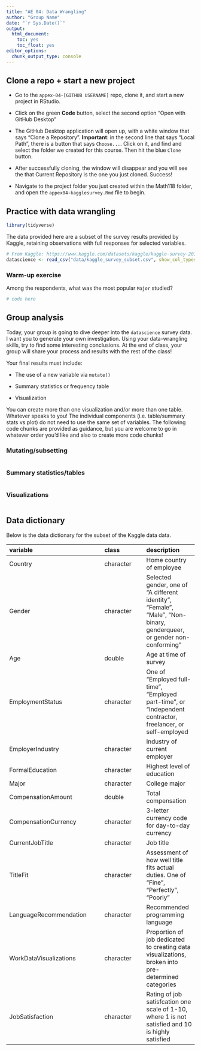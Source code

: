 ```yaml
---
title: "AE 04: Data Wrangling"
author: "Group Name"
date: "`r Sys.Date()`"
output: 
  html_document: 
    toc: yes
    toc_float: yes
editor_options: 
  chunk_output_type: console
---
```

## Clone a repo + start a new project

- Go to the `appex-04-[GITHUB USERNAME]` repo, clone it, and start a new project in RStudio. 

- Click on the green **Code** button, select the second option "Open with GitHub Desktop"

- The GitHub Desktop application will open up, with a white window that says "Clone a Repository". **Important**: in the second line that says "Local Path", there is a button that says `Choose...`. Click on it, and find and select the folder we created for this course. Then hit the blue `Clone` button.

- After successfully cloning, the window will disappear and you will see the that Current Repository is the one you just cloned. Success!

- Navigate to the project folder you just created within the Math118 folder, and open the `appex04-kagglesurvey.Rmd` file to begin.

## Practice with data wrangling

```r
library(tidyverse)
```

The data provided here are a subset of the survey results provided by Kaggle, retaining observations with full responses for selected variables.

```r
# From Kaggle: https://www.kaggle.com/datasets/kaggle/kaggle-survey-2017/
datascience <- read_csv("data/kaggle_survey_subset.csv", show_col_types = F) 
```

### Warm-up exercise

Among the respondents, what was the most popular `Major` studied?

```r
# code here
```


## Group analysis

Today, your group is going to dive deeper into the `datascience` survey data. I want you to generate your own investigation. Using your data-wrangling skills, try to find some interesting conclusions. At the end of class, your group will share your process and results with the rest of the class!

Your final results must include: 

  - The use of a new variable  via `mutate()` 
  
  - Summary statistics or frequency table
  
  - Visualization
  
You can create more than one visualization and/or more than one table. Whatever speaks to you! The individual components (i.e. table/summary stats vs plot) do not need to use the same set of variables. The following code chunks are provided as guidance, but you are welcome to go in whatever order you'd like and also to create more code chunks!


### Mutating/subsetting

```r

```

### Summary statistics/tables

```r

```

### Visualizations

```r


```

## Data dictionary

Below is the data dictionary for the subset of the Kaggle data data.

|variable              |class     |description |
|:---------------------|:---------|:-----------|
|Country               |character | Home country of employee |
|Gender                |character | Selected gender, one of "A different identity", "Female", "Male", "Non-binary, genderqueer, or gender non-conforming"|
|Age                   |double    | Age at time of survey|
|EmploymentStatus      |character | One of "Employed full-time", "Employed part-time", or "Independent contractor, freelancer, or self-employed |
|EmployerIndustry      |character | Industry of current employer|
|FormalEducation       |character | Highest level of education|
|Major                 |character | College major|
|CompensationAmount    |double    | Total compensation|
|CompensationCurrency  |character | 3-letter currency code for day-to-day currency|
|CurrentJobTitle       |character | Job title|
|TitleFit              |character | Assessment of how well title fits actual duties. One of "Fine", "Perfectly", "Poorly"|
|LanguageRecommendation|character | Recommended programming language|
|WorkDataVisualizations|character | Proportion of job dedicated to creating data visualizations, broken into pre-determined categories|
|JobSatisfaction       |character |  Rating of job satisfcation one scale of 1-10, where 1 is not satisfied and 10 is highly satisfied|
